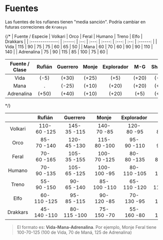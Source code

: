 
# Fuentes

<Callout type="error">Las fuentes de los rufianes tienen "media sanción". 
Podría cambiar en futuras correciones de `Kromsys`</Callout>

{/* 
| Fuente / Especie | Volkari | Orco | Feral | Humano | Treno | Elfo | Drakkars |
| :--------------: | :-----: | :--: | :---: | :----: | :---: | :--: | :------: |
|       Vida       |   115   |  90  |  75   |   75   |  60   |  65  |    50    |
|       Mana       |   60    |  70  |  60   |   90   |  90   | 110  |   140    |
|    Adrenalina    |   75    |  90  |  115  |   85   |  100  |  75  |    60    |

| Fuente / Clase | Rufián | Guerrero | Monje | Explorador |  M-G  | Shaman | Mago  |
| :------------: | :----: | :------: | :---: | :--------: | :---: | :----: | :---: |
|      Vida      |  (-5)  |  (+30)   | (+25) |    (+5)    | (+20) | (-15)  | (-25) |
|      Mana      |   .    |  (-25)   | (+10) |   (+20)    | (+20) | (+40)  | (+60) |
|   Adrenalina   | (+50)  |  (+40)   | (+10) |   (+20)    | (+5)  | (+20)  | (+10) | 
*/}

|          |         Rufián         |        Guerrero        |         Monje          |       Explorador       |          M-G           |         Shaman         |          Mago          |
| :------: | :--------------------: | :--------------------: | :--------------------: | :--------------------: | :--------------------: | :--------------------: | :--------------------: |
| Volkari  | 110-&nbsp;60&nbsp;-125 | 145-&nbsp;35&nbsp;-115 | 140-&nbsp;70&nbsp;-85  | 120-&nbsp;80&nbsp;-95  | 135-&nbsp;80&nbsp;-80  | 100-&nbsp;100&nbsp;-95 | 90-&nbsp;120&nbsp;-85  |
|   Orco   | 85-&nbsp;70&nbsp;-140  | 120-&nbsp;45&nbsp;-130 | 115-&nbsp;80&nbsp;-100 | 95-&nbsp;90&nbsp;-110  | 110-&nbsp;90&nbsp;-95  | 75-&nbsp;110&nbsp;-110 | 65-&nbsp;130&nbsp;-100 |
|  Feral   | 70-&nbsp;60&nbsp;-165  | 105-&nbsp;35&nbsp;-155 | 100-&nbsp;70&nbsp;-125 | 80-&nbsp;80&nbsp;-135  | 95-&nbsp;80&nbsp;-120  | 60-&nbsp;100&nbsp;-135 | 50-&nbsp;120&nbsp;-125 |
|  Humano  | 70-&nbsp;90&nbsp;-135  | 105-&nbsp;65&nbsp;-125 | 100-&nbsp;100&nbsp;-95 | 80-&nbsp;110&nbsp;-105 | 95-&nbsp;110&nbsp;-90  | 60-&nbsp;130&nbsp;-105 | 50-&nbsp;150&nbsp;-95  |
|  Treno   | 55-&nbsp;90&nbsp;-150  | 90-&nbsp;65&nbsp;-140  | 85-&nbsp;100&nbsp;-110 | 65-&nbsp;110&nbsp;-120 | 80-&nbsp;110&nbsp;-105 | 45-&nbsp;130&nbsp;-120 | 35-&nbsp;150&nbsp;-110 |
|   Elfo   | 60-&nbsp;110&nbsp;-125 | 95-&nbsp;85&nbsp;-115  | 90-&nbsp;120&nbsp;-85  | 70-&nbsp;130&nbsp;-95  | 85-&nbsp;130&nbsp;-80  | 50-&nbsp;150&nbsp;-95  | 40-&nbsp;170&nbsp;-85  |
| Drakkars | 45-&nbsp;140&nbsp;-110 | 80-&nbsp;115&nbsp;-100 | 75-&nbsp;150&nbsp;-70  | 55-&nbsp;160&nbsp;-80  | 70-&nbsp;160&nbsp;-65  | 35-&nbsp;180&nbsp;-80  | 25-&nbsp;200&nbsp;-70  |

> El formato es: **Vida-Mana-Adrenalina**.
> Por ejemplo, Monje Feral tiene 100-70-125 (100 de Vida, 70 de Maná, 125 de Adrenalina)

